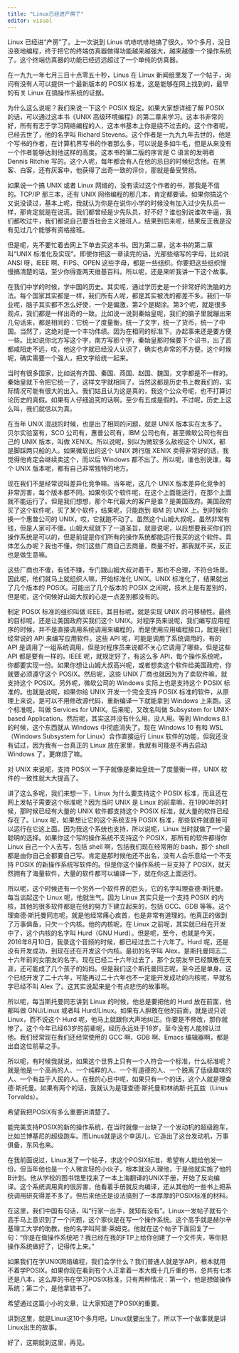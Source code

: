 ```yaml
---
title: "Linux已经进产房了"
editor: visual
---
```


Linux 已经进“产房”了。上一次说到 Linus 吭哧吭哧地搞了很久，10个多月，没日没夜地编程，终于把它的终端仿真器做得功能越来越强大，越来越像一个操作系统了。这个终端仿真器的功能已经远远超过了一个单纯的仿真器。

在一九九一年七月三日十点零五十秒，Linus 在 Linux 新闻组里发了一个帖子，询问有没有人可以提供一个最新版本的 POSIX 标准，这是能够在网上找到的，最早的有关 Linux 在搞操作系统的证据。

为什么这么说呢？我们来说一下这个 POSIX 规定。如果大家想详细了解 POSIX 的话，可以通过这本书《UNIX 高级环境编程》的第二章来学习。这本书非常的好，所有有志于学习网络编程的人，这本书基本上你是绕不过去的。这个作者呢，已经去世了，他的名字叫 Richard Stevens。这个作者是一九九九年去世的，他是个写书的作者，在计算机界写书的作者那么多，可以说是多如牛毛，但是从来没有一个作者能够达到他这样的高度。这本书的第二版的序言是 C 语言的发明者 Dennis Ritchie 写的。这个人呢，每年都会有人在他的忌日的时候纪念他。在黑客、白客，还有灰客中，他获得了出奇一致的评价，那就是备受赞扬。

如果说一个搞 UNIX 或者 Linux 网络的，没有读过这个作者的书，那我是不信的。TCP/IP 那三本，还有 UNIX 网络编程的那几本，肯定都要读。如果你搞这个又说没读过，基本上呢，我就认为你是在说你小学的时候没有加入过少先队员一样，那肯定就是在说谎。我们都曾经是少先队员，好不好？谁也别说谁吹牛逼，我们都吹过牛，我们都说自己要当社会主义接班人。结果到后来呢，结果反正我是没有见过几个能够有资格接班。

但是呢，先不要忙着去网上下单去买这本书。因为第二章，这本书的第二章叫“UNIX 标准化及实现”。即使你把这一章读完的话，光那些缩写的字母，比如说 ANSI 呀，IEEE 啊、FIPS、OPEN 这些字母，都是一些组织。你要把这些组织慢慢搞清楚的话，至少你得查两天维基百科。所以呢，还是来听我讲一下这个故事。

在我们中学的时候，学中国的历史。其实呢，通过学历史是一个非常好的洗脑的方法。每个国家其实都是一样，我们所有人呢，都是其实被洗的都差不多。我们一毕业呢，脑子其实都不怎么好使，一个是偏激，第2个是糊涂。第3个呢，就是很多观点，我们都是一样出奇的一致。比如说一说到秦始皇呢，我们的脑子里就蹦出来几句话来，都是相同的：它统一了度量衡，统一了文字，统一了货币，统一了中国。当然了，这绝对是一个丰功伟绩。因为在相同的标准下，办起事来还是要方便一些。比如说你北方写这个字，南方写那个字，秦始皇那时候要下个诏书，出了首都咸阳走不远，哎，他这个字就已经没人认识了，确实也非常的不方便。这个时候呢，确实需要一个强人，把文字给统一起来。

当时有很多国家，比如说有齐国、秦国、燕国、赵国、魏国，文字都是不一样的。秦始皇就下令把它统一了，这样文字就相同了。当然这都是历史书上教我们的，实际情况可能有很大的出入。我们姑且认为这是真的，我这个公众号呢，也不打算讨论历史的真假。如果有人仔细追究的话啊，至少有五成是假的。不过呢，历史上这么叫，我们就信以为真。

在当年 UNIX 混战的时候，也是出了相同的问题，就是 UNIX 版本实在太多了。贝尔实验室有，SCO 公司有，惠普公司有，IBM 公司也有，甚至微软公司也有自己的 UNIX 版本，叫做 XENIX。所以说呢，别以为微软多么敌视这个 UNIX，都是脚踩两只船的人。如果微软出的这个 UNIX 跨行版 XENIX 卖得非常好的话，我觉得他肯定会继续卖这个，而以后 Windows 都不出了。所以呢，谁也别说谁，每个 UNIX 版本呢，都有自己非常独特的地方。

现在我们不是经常说叫差异化竞争嘛。当年呢，这几个 UNIX 版本差异化竞争的非常厉害，每个版本都不同。如果你买个软件呢，在这个上面能运行，在那个上面就不能运行了。但是我们想想，那个年代最大的客户是谁？是美国政府。美国政府买了这个软件呢，买了某个软件，结果呢，只能跑到 IBM 的 UNIX 上。到时候你换一个惠普公司的 UNIX，哎，它就跑不动了。虽然这个山姆大叔呢，虽然非常有钱，但是人家可不傻。山姆大叔就下了一道圣旨，就是说呢，以后想要我买你们的操作系统是可以的，但是前提是你们所有的操作系统都能运行我买的这个软件。具体怎么办呢？我也不懂，你们这些厂商自己去商量，商量不好，那我就不买，反正也是做生意嘛。

这些厂商也不傻，有钱不赚，专门跟山姆大叔对着干，那也不合理，不符合场景。因此呢，他们就马上就组织人嘛，开始标准化 UNIX。UNIX 标准化了，结果就出了几个版本的 POSIX。可能出了几个版本的 POSIX 之间呢，技术上是有差别的，但是呢，这个伺候好山姆大叔的心是一点差别都没有的。

制定 POSIX 标准的组织叫做 IEEE，其目标呢，就是实现 UNIX 的可移植性。最终的目标呢，还是让美国政府买我们这个 UNIX。对程序员来说呢，我们编写应用程序的时候，并不是直接调用系统调用来编程的，而是使用应用编程接口，就是我们经常说的 API 来编写应用软件。这些 API 呢，可能是调用了系统调用的，有的 API 是调用了一组系统调用，但是对程序员来说都不关心它调用了哪些。但是这些 API 都是要有一样的。IEEE 呢，就规定好了，有这么多 API，每个操作系统呢，你都要实现一份。如果你想让山姆大叔高兴呢，或者想卖这个软件给美国政府，你就要必须遵守这个 POSIX。然后呢，这些 UNIX 厂商也就因为为了卖软件嘛，就支持这个 POSIX。另外呢，微软公司的 Windows 实际上也是支持这个 POSIX 标准的。也就是说呢，如果你给 UNIX 开发一个完全支持 POSIX 标准的软件，从原理上来说，是可以不用修改源代码，重新编译一下就能拿到 Windows 上来跑。这个标准呢，叫做 Services for UNIX。后来呢，又改名叫做 Subsystem for UNIX-based Application。然后呢，其实这并没有什么用，没人用。等到 Windows 8.1 的时候，这个东西就从 Windows 中彻底消失了。现在 Windows 10 有和 WSL（Windows Subsystem for Linux）合作直接运行 Linux 软件的功能，但我还没有试过，因为我有一台真正的 Linux 放在家里，我就有可能是不再去启动 Windows 了，更麻烦了嘛。

对 UNIX 来说呢，支持 POSIX 一下子就像是秦始皇统一了度量衡一样，UNIX 软件的一致性就大大提高了。

讲了这么多呢，我们来想一下，Linux 为什么要支持这个 POSIX 标准，而且还在网上发帖子需要这个标准呢？因为当时 UNIX 是 Linux 的前辈嘛，在1990年的时候，那时候已经有大量的 UNIX 软件都支持这个 POSIX 标准，就大量的软件已经存在了。Linux 呢，如果想让它的这个系统支持 POSIX 标准，那些软件就直接可以运行在它这上面。因为我这个系统也支持，所以说呢，Linux 当时就做了一个最聪明的选择。如果你这个写的操作系统不支持这个 POSIX，那所有的软件都得你 Linux 自己一个人去写，包括 shell 啊，包括我们现在经常用的 bash，那个 shell 都是由你自己全都要自己写。肯定是那时候他还不出名，没有人会乐意给一个不支持 POSIX 的新操作系统写软件的。但是你这个操作系统一旦支持了 POSIX，就天然拥有了海量软件，大量的软件都可以编译一下，就在你这上面运行。

所以呢，这个时候还有一个另外一个软件界的巨头，它的名字叫理查德·斯托曼。每当谈起这个 Linux 呢，他就生气，因为 Linux 其实只是一个支持 POSIX 的内核，其他的很多软件都是在他的努力下建立起来的，包括 GCC、GDB 等等。这个理查德·斯托曼同志呢，就是他经常痛心疾首，也是非常有道理的。他真正的做到了万事俱备，只欠一个内核。他的内核呢，在 Linux 之前呢，其实就已经在开发中了，这个内核的名字叫 Hurd（GNU Hurd）。但是呢，至今，也就是今天，2016年8月10日，我录这个音频的时候，都已经过去二十六年了。Hurd 呢，还是没有开发成功，到现在还在开发这个内核。最初的名字叫 Alex，是斯托曼同志二十六年前的女朋友的名字。现在已经二十六年过去了，那个女朋友早已经飘散在天涯，还可能成了几个孩子的妈妈。但是我们这个斯托曼同志呢，至今还是单身。这个已经开发了二十六年，可能再过二十六年也不一定能开发成功的内核呢，早就名字已经不叫 Alex 了。这其实说起来是个有点悲伤的故事啊。

所以呢，每当斯托曼同志讲到 Linux 的时候，他总是要把他的 Hurd 放在前面，他都叫做 GNU/Linux 或者叫 Hurd/Linux。如果有人胆敢在他的前面，就是说只说 Linux，而不说这个 Hurd 呢，他马上就跟你大声地纠正。你要是不修改，那你就惨了。这个今年已经63岁的前辈呢，经历永远处于18岁，至今没有人能辨认过他。我们经常现在我们还经常使用的 GCC 啊、GDB 啊、Emacs 编辑器啊，都是出自这位前辈之手。

所以呢，有时候我就说，如果这个世界上只有一个人符合一个标准，什么标准呢？就是他是一个高尚的人、一个纯粹的人、一个有道德的人、一个脱离了低级趣味的人、一个有益于人民的人。在我的心目中呢，如果只有一个的话，这个人就是理查德·斯托曼。如果有两个的话，我就认为是理查德·斯托曼和林纳斯·托瓦兹（Linus Torvalds）。

希望我把POSIX有多么重要讲清楚了。

能完美支持POSIX的新的操作系统，在当时就像一台缺了一个发动机的超级跑车，比如兰博基尼的超级跑车。而Linus就是这个幸运儿，它造出了这台发动机，万事俱备，东风也来。

在我前面说过，Linux发了一个帖子，求这个POSIX标准，希望有人能给他发一份。但当年他也是一个人微言轻的小伙子，根本就没人理他，于是他就实施了他的B计划。他从学校的图书馆里找来了一本上海翻译的UNIX手册，开始了反向编译。这个系统调用真的很厉害，他看着手册就反向编译，还从其他的一些书上把系统调用研究得差不多了。但后来他还是设法搞到了一本厚厚的POSIX标准的材料。

在这里，我们中国有句话，叫“行家一出手，就知有没有”。Linux一发帖子就有个高手马上意识到了一个问题，这个家伙是在写一个操作系统。这个高手就是赫尔辛基理工大学的助教，他的名字叫阿里·莱姆克。他就在这个帖子下面回复了一句：“你是在做操作系统吧？我已经在我的FTP上给你创建了一个文件夹，等你把操作系统做好了，记得传上来。”

如果我们在学UNIX网络编程，我们会学什么？我们普通人就是学API，根本就用不着学POSIX。如果你现在看到有个人正拿着一本大概十几斤重的书，总共有七本还是八本，这么厚的书在学习POSIX标准，只有两种情况：第一个，他是想做操作系统；第二个，是他拿错书了。

希望通过这篇小小的文章，让大家知道了POSIX的重要。

讲到这里，就是Linux这10个多月吧，Linux就要出生了。所以下一个故事就是讲Linux出生的故事。

好了，这期就到这里，再见。
